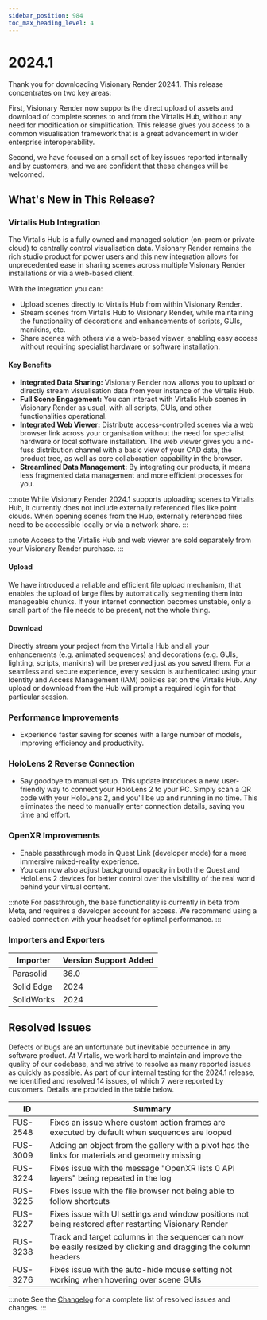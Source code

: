 ```yaml
---
sidebar_position: 984
toc_max_heading_level: 4
---
```


# 2024.1

Thank you for downloading Visionary Render 2024.1. This release concentrates on two key areas: 

First, Visionary Render now supports the direct upload of assets and download of complete scenes to and from the Virtalis Hub, without any need for modification or simplification. This release gives you access to a common visualisation framework that is a great advancement in wider enterprise interoperability. 

Second, we have focused on a small set of key issues reported internally and by customers, and we are confident that these changes will be welcomed. 

## What's New in This Release?

### Virtalis Hub Integration

The Virtalis Hub is a fully owned and managed solution (on-prem or private cloud) to centrally control visualisation data. Visionary Render remains the rich studio product for power users and this new integration allows for unprecedented ease in sharing scenes across multiple Visionary Render installations or via a web-based client. 

With the integration you can:

- Upload scenes directly to Virtalis Hub from within Visionary Render.
- Stream scenes from Virtalis Hub to Visionary Render, while maintaining the functionality of decorations and enhancements of scripts, GUIs, manikins, etc.
- Share scenes with others via a web-based viewer, enabling easy access without requiring specialist hardware or software installation.

#### Key Benefits

- **Integrated Data Sharing:** Visionary Render now allows you to upload or directly stream visualisation data from your instance of the Virtalis Hub.
- **Full Scene Engagement:** You can interact with Virtalis Hub scenes in Visionary Render as usual, with all scripts, GUIs, and other functionalities operational.​
- **Integrated Web Viewer:** Distribute access-controlled scenes via a web browser link across your organisation without the need for specialist hardware or local software installation. The web viewer gives you a no-fuss distribution channel with a basic view of your CAD data, the product tree, as well as core collaboration capability in the browser.
- **Streamlined Data Management:** By integrating our products, it means less fragmented data management and more efficient processes for you. 

:::note
While Visionary Render 2024.1 supports uploading scenes to Virtalis Hub, it currently does not include externally referenced files like point clouds. When opening scenes from the Hub, externally referenced files need to be accessible locally or via a network share. 
:::

:::note
Access to the Virtalis Hub and web viewer are sold separately from your Visionary Render purchase.
:::

#### Upload

We have introduced a reliable and efficient file upload mechanism, that enables the upload of large files by automatically segmenting them into manageable chunks. If your internet connection becomes unstable, only a small part of the file needs to be present, not the whole thing. 

#### Download 

Directly stream your project from the Virtalis Hub and all your enhancements (e.g. animated sequences) and decorations (e.g. GUIs, lighting, scripts, manikins) will be preserved just as you saved them. For a seamless and secure experience, every session is authenticated using your Identity and Access Management (IAM) policies set on the Virtalis Hub. Any upload or download from the Hub will prompt a required login for that particular session. 

### Performance Improvements

- Experience faster saving for scenes with a large number of models, improving efficiency and productivity.

### HoloLens 2 Reverse Connection

- Say goodbye to manual setup. This update introduces a new, user-friendly way to connect your HoloLens 2 to your PC. Simply scan a QR code with your HoloLens 2, and you'll be up and running in no time. This eliminates the need to manually enter connection details, saving you time and effort.

### OpenXR Improvements

- Enable passthrough mode in Quest Link (developer mode) for a more immersive mixed-reality experience. 
- You can now also adjust background opacity in both the Quest and HoloLens 2 devices for better control over the visibility of the real world behind your virtual content. 

:::note
For passthrough, the base functionality is currently in beta from Meta, and requires a developer account for access. We recommend using a cabled connection with your headset for optimal performance.
:::

### Importers and Exporters

| Importer | Version Support Added |
|---|---|
| Parasolid | 36.0 |
| Solid Edge | 2024 |
| SolidWorks | 2024 |

## Resolved Issues

Defects or bugs are an unfortunate but inevitable occurrence in any software product. At Virtalis, we work hard to maintain and improve the quality of our codebase, and we strive to resolve as many reported issues as quickly as possible. As part of our internal testing for the 2024.1 release, we identified and resolved 14 issues, of which 7 were reported by customers. Details are provided in the table below.

| ID | Summary |
|---|---|
| FUS-2548 | Fixes an issue where custom action frames are executed by default when sequences are looped |
| FUS-3009 | Adding an object from the gallery with a pivot has the links for materials and geometry missing |
| FUS-3224 | Fixes issue with the message "OpenXR lists 0 API layers" being repeated in the log |
| FUS-3225 | Fixes issue with the file browser not being able to follow shortcuts |
| FUS-3227 | Fixes issue with UI settings and window positions not being restored after restarting Visionary Render |
| FUS-3238 | Track and target columns in the sequencer can now be easily resized by clicking and dragging the column headers |
| FUS-3276 | Fixes issue with the auto-hide mouse setting not working when hovering over scene GUIs |

:::note
See the [Changelog](../../changelogs/visionary-render#20241) for a complete list of resolved issues and changes.
:::
